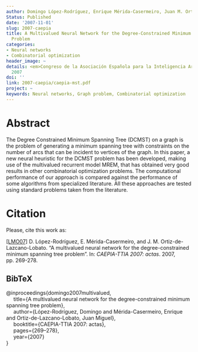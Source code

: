 ```yaml
---
author: Domingo López-Rodríguez, Enrique Mérida-Casermeiro, Juan M. Ortiz-de-Lazcano-Lobato
Status: Published
date: '2007-11-01'
slug: 2007-caepia
title: A Multivalued Neural Network for the Degree-Constrained Minimum Spanning Tree
  Problem
categories:
- Neural networks
- Combinatorial optimization
header_image: ~
details: <em>Congreso de la Asociación Española para la Inteligencia Artificial</em>
  2007
doi: ''
link: 2007-caepia/caepia-mst.pdf
project: ~
keywords: Neural networks, Graph problem, Combinatorial optimization
---
```



# Abstract


The Degree Constrained Minimum Spanning Tree (DCMST) on a graph is the problem of generating a minimum spanning tree with constraints on the number of arcs that can be incident to vertices of the graph. In this paper, a new neural heuristic for the DCMST problem has been developed, making use of the multivalued recurrent model MREM, that has obtained very good results in other combinatorial optimization problems. The computational performance of our approach is compared against the performance of some algorithms from specialized literature. All these approaches are tested using standard problems taken from the literature.







# Citation
Please, cite this work as:


<a name=bib-domingo2007multivalued></a>[[LMO07]](#cite-domingo2007multivalued) D. López-Rodríguez, E. Mérida-Casermeiro, and J. M. Ortiz-de-Lazcano-Lobato. “A multivalued neural network for the degree-constrained minimum spanning tree problem”. In: _CAEPIA-TTIA 2007: actas_. 2007, pp. 269-278.

::: {.callout-note appearance="minimal" collapse=true}

## BibTeX

@inproceedings{domingo2007multivalued,<br>&nbsp;&nbsp;&nbsp;&nbsp;  title={A multivalued neural network for the degree-constrained minimum spanning tree problem},<br>&nbsp;&nbsp;&nbsp;&nbsp;  author={López-Rodríguez, Domingo  and Mérida-Casermeiro, Enrique and Ortiz-de-Lazcano-Lobato, Juan Miguel},<br>&nbsp;&nbsp;&nbsp;&nbsp;  booktitle={CAEPIA-TTIA 2007: actas},<br>&nbsp;&nbsp;&nbsp;&nbsp;  pages={269--278},<br>&nbsp;&nbsp;&nbsp;&nbsp;  year={2007}<br>}

:::


